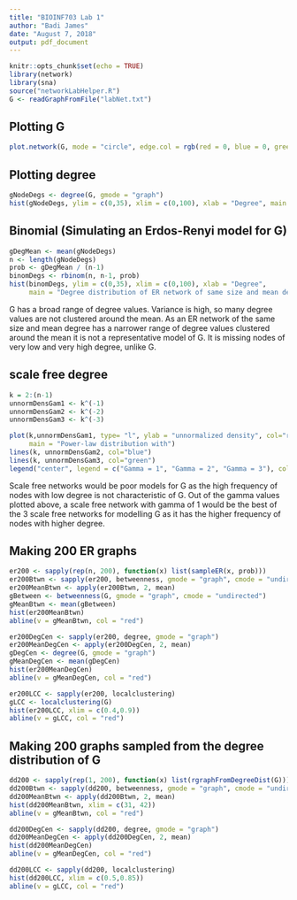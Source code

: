 ```yaml
---
title: "BIOINF703 Lab 1"
author: "Badi James"
date: "August 7, 2018"
output: pdf_document
---
```


```r
knitr::opts_chunk$set(echo = TRUE)
library(network)
library(sna)
source("networkLabHelper.R")
G <- readGraphFromFile("labNet.txt")
```

## Plotting G


```r
plot.network(G, mode = "circle", edge.col = rgb(red = 0, blue = 0, green = 0, alpha = 0.1))
```

## Plotting degree

```r
gNodeDegs <- degree(G, gmode = "graph")
hist(gNodeDegs, ylim = c(0,35), xlim = c(0,100), xlab = "Degree", main = "Degree distribution of G")

```

## Binomial (Simulating an Erdos-Renyi model for G)

```r
gDegMean <- mean(gNodeDegs)
n <- length(gNodeDegs)
prob <- gDegMean / (n-1)
binomDegs <- rbinom(n, n-1, prob)
hist(binomDegs, ylim = c(0,35), xlim = c(0,100), xlab = "Degree", 
     main = "Degree distribution of ER network of same size and mean degree of G")

```

G has a broad range of degree values. Variance is high, so many degree values are not clustered around the mean.
As an ER network of the same size and mean degree has a narrower range of degree values clustered around the mean it is not a representative model of G. It is missing nodes of very low and very high degree, unlike G. 

## scale free degree

```r
k = 2:(n-1)
unnormDensGam1 <- k^(-1)
unnormDensGam2 <- k^(-2)
unnormDensGam3 <- k^(-3)

plot(k,unnormDensGam1, type= "l", ylab = "unnormalized density", col="red",
     main = "Power-law distribution with")
lines(k, unnormDensGam2, col="blue")
lines(k, unnormDensGam3, col="green")
legend("center", legend = c("Gamma = 1", "Gamma = 2", "Gamma = 3"), col= c("red", "blue", "green"), lty = c(1,1,1))
```

Scale free networks would be poor models for G as the high frequency of nodes with low degree is not characteristic of G. Out of the gamma values plotted above, a scale free network with gamma of 1 would be the best of the 3 scale free networks for modelling G as it has the higher frequency of nodes with higher degree. 

## Making 200 ER graphs

```r
er200 <- sapply(rep(n, 200), function(x) list(sampleER(x, prob)))
er200Btwn <- sapply(er200, betweenness, gmode = "graph", cmode = "undirected")
er200MeanBtwn <- apply(er200Btwn, 2, mean)
gBetween <- betweenness(G, gmode = "graph", cmode = "undirected")
gMeanBtwn <- mean(gBetween)
hist(er200MeanBtwn)
abline(v = gMeanBtwn, col = "red")
```

```r
er200DegCen <- sapply(er200, degree, gmode = "graph")
er200MeanDegCen <- apply(er200DegCen, 2, mean)
gDegCen <- degree(G, gmode = "graph")
gMeanDegCen <- mean(gDegCen)
hist(er200MeanDegCen)
abline(v = gMeanDegCen, col = "red")

```

```r
er200LCC <- sapply(er200, localclustering)
gLCC <- localclustering(G)
hist(er200LCC, xlim = c(0.4,0.9))
abline(v = gLCC, col = "red")
```


## Making 200 graphs sampled from the degree distribution of G

```r
dd200 <- sapply(rep(1, 200), function(x) list(rgraphFromDegreeDist(G)))
dd200Btwn <- sapply(dd200, betweenness, gmode = "graph", cmode = "undirected")
dd200MeanBtwn <- apply(dd200Btwn, 2, mean)
hist(dd200MeanBtwn, xlim = c(31, 42))
abline(v = gMeanBtwn, col = "red")
```

```r
dd200DegCen <- sapply(dd200, degree, gmode = "graph")
dd200MeanDegCen <- apply(dd200DegCen, 2, mean)
hist(dd200MeanDegCen)
abline(v = gMeanDegCen, col = "red")

```

```r
dd200LCC <- sapply(dd200, localclustering)
hist(dd200LCC, xlim = c(0.5,0.85))
abline(v = gLCC, col = "red")
```